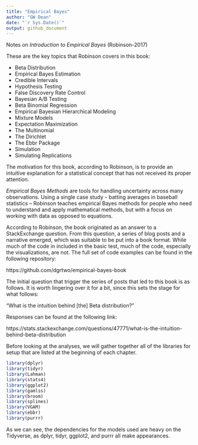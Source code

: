 ```yaml
---
title: "Empirical Bayes"
author: "GW Dean"
date: "`r Sys.Date()`"
output: github_document
---
```

Notes on _Introduction to Empirical Bayes_ (Robinson-2017)

These are the key topics that Robinson covers in this book:

- Beta Distribution
- Empirical Bayes Estimation
- Credible Intervals
- Hypothesis Testing
- False Discovery Rate Control
- Bayesian A/B Testing
- Beta Binomial Regression
- Empirical Bayesian Hierarchical Modeling
- Mixture Models 
- Expectation Maximization
- The Multinomial
- The Dirichlet
- The Ebbr Package
- Simulation
- Simulating Replications

The motivation for this book, according to Robinson, is to provide an intuitive explanation for a statistical concept that has not received its proper attention.

_Empirical Bayes Methods_ are tools for handling uncertainty across many observations. Using a single case study -- batting averages in baseball statistics -- Robinson teaches empirical Bayes methods for people who need to understand and apply mathematical methods, but with a focus on working with data as opposed to equations.

According to Robinson, the book originated as an answer to a StackExchange question. From this question, a series of blog posts and a narrative emerged, which was suitable to be put into a book format. While much of the code in included in the basic test, much of the code, especially the visualizations, are not. The full set of code examples can be found in the following repository: 

https://github.com/dgrtwo/empirical-bayes-book

The initial question that trigger the series of posts that led to this book is as follows. It is worth lingering over it for a bit, since this sets the stage for what follows:

"What is the intuition behind [the] Beta distribution?"

Responses can be found at the following link:

https://stats.stackexchange.com/questions/47771/what-is-the-intuition-behind-beta-distribution

Before looking at the analyses, we will gather together all of the libraries for setup that are listed at the beginning of each chapter.

```r
library(dplyr)
library(tidyr)
library(Lahman)
library(stats4)
library(ggplot2)
library(gamlss)
library(broom)
library(splines)
library(VGAM)
library(ebbr)
library(purrr)
```
As we can see, the dependencies for the models used are heavy on the Tidyverse, as dplyr, tidyr, ggplot2, and purrr all make appearances.

